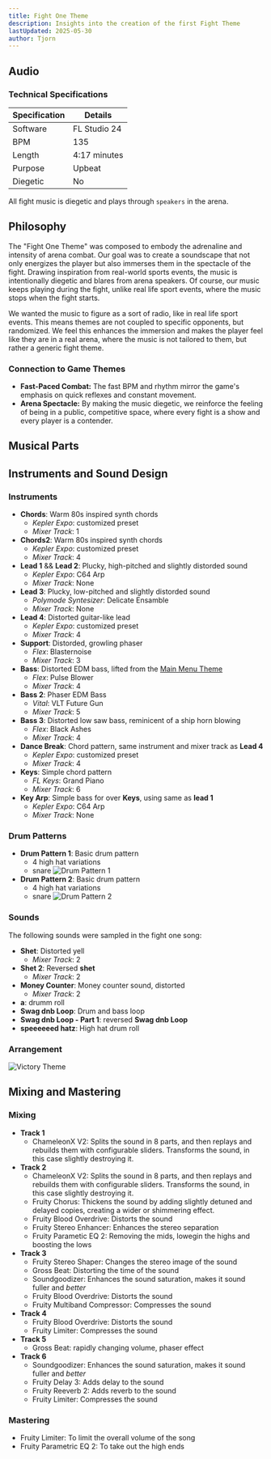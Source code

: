 ```yaml
---
title: Fight One Theme
description: Insights into the creation of the first Fight Theme
lastUpdated: 2025-05-30
author: Tjorn
---
```



## Audio

<AudioPlayer
  src="/music/fight-one-song.mp3"
  title="Fight Song One"
  description="The main arena battle theme, composed to energize and immerse players in the intensity of combat. This track features fast-paced rhythms, 80s-inspired synths, and distorted leads, all mixed to sound as if they're blasting from arena speakers during a fight."
/>

### Technical Specifications

| Specification | Details      |
| ------------- | ------------ |
| Software      | FL Studio 24 |
| BPM           | 135          |
| Length        | 4:17 minutes |
| Purpose       | Upbeat       |
| Diegetic      | No           |

All fight music is diegetic and plays through `speakers` in the arena.

## Philosophy

The "Fight One Theme" was composed to embody the adrenaline and intensity of arena combat. Our goal was to create a soundscape that not only energizes the player but also immerses them in the spectacle of the fight. Drawing inspiration from real-world sports events, the music is intentionally diegetic and blares from arena speakers. Of course, our music keeps playing during the fight, unlike real life sport events, where the music stops when the fight starts.

We wanted the music to figure as a sort of radio, like in real life sport events. This means themes are not coupled to specific opponents, but randomized. We feel this enhances the immersion and makes the player feel like they are in a real arena, where the music is not tailored to them, but rather a generic fight theme.

### Connection to Game Themes

- **Fast-Paced Combat:** The fast BPM and rhythm mirror the game's emphasis on quick reflexes and constant movement.
- **Arena Spectacle:** By making the music diegetic, we reinforce the feeling of being in a public, competitive space, where every fight is a show and every player is a contender.

## Musical Parts

## Instruments and Sound Design

### Instruments

- **Chords**: Warm 80s inspired synth chords
  - _Kepler Expo_: customized preset
  - _Mixer Track_: 1
- **Chords2**: Warm 80s inspired synth chords
  - _Kepler Expo_: customized preset
  - _Mixer Track_: 4
- **Lead 1** && **Lead 2**: Plucky, high-pitched and slightly distorded sound
  - _Kepler Expo_: C64 Arp
  - _Mixer Track_: None
- **Lead 3**: Plucky, low-pitched and slightly distorded sound
  - _Polymode Syntesizer_: Delicate Ensamble
  - _Mixer Track_: None
- **Lead 4**: Distorted guitar-like lead
  - _Kepler Expo_: customized preset
  - _Mixer Track_: 4
- **Support**: Distorded, growling phaser
  - _Flex_: Blasternoise
  - _Mixer Track_: 3
- **Bass**: Distorted EDM bass, lifted from the [Main Menu Theme](/fowl-play/art/music/main-menu)
  - _Flex_: Pulse Blower
  - _Mixer Track_: 4
- **Bass 2**: Phaser EDM Bass
  - _Vital_: VLT Future Gun
  - _Mixer Track_: 5
- **Bass 3**: Distorted low saw bass, reminicent of a ship horn blowing
  - _Flex_: Black Ashes
  - _Mixer Track_: 4
- **Dance Break**: Chord pattern, same instrument and mixer track as **Lead 4**
  - _Kepler Expo_: customized preset
  - _Mixer Track_: 4
- **Keys**: Simple chord pattern
  - _FL Keys_: Grand Piano
  - _Mixer Track_: 6
- **Key Arp**: Simple bass for over **Keys**, using same as **lead 1**
  - _Kepler Expo_: C64 Arp
  - _Mixer Track_: None

### Drum Patterns

- **Drum Pattern 1**: Basic drum pattern
  - 4 high hat variations
  - snare
    ![Drum Pattern 1](../../../../../assets/fowl-play/art/music/fight-one/drum-pattern-1.png)
- **Drum Pattern 2**: Basic drum pattern
  - 4 high hat variations
  - snare
    ![Drum Pattern 2](../../../../../assets/fowl-play/art/music/fight-one/drum-pattern-2.png)

### Sounds

The following sounds were sampled in the fight one song:

- **Shet**: Distorted yell
  - _Mixer Track_: 2
- **Shet 2**: Reversed **shet**
  - _Mixer Track_: 2
- **Money Counter**: Money counter sound, distorted
  - _Mixer Track_: 2
- **a**: drumm roll
- **Swag dnb Loop**: Drum and bass loop
- **Swag dnb Loop - Part 1**: reversed **Swag dnb Loop**
- **speeeeeed hatz**: High hat drum roll

### Arrangement

![Victory Theme](../../../../../assets/fowl-play/art/music/fight-one/arangement.png)

## Mixing and Mastering

### Mixing

- **Track 1**
  - ChameleonX V2: Splits the sound in 8 parts, and then replays and rebuilds them with configurable sliders. Transforms the sound, in this case slightly destroying it.
- **Track 2**
  - ChameleonX V2: Splits the sound in 8 parts, and then replays and rebuilds them with configurable sliders. Transforms the sound, in this case slightly destroying it.
  - Fruity Chorus: Thickens the sound by adding slightly detuned and delayed copies, creating a wider or shimmering effect.
  - Fruity Blood Overdrive: Distorts the sound
  - Fruity Stereo Enhancer: Enhances the stereo separation
  - Fruity Parametic EQ 2: Removing the mids, lowegin the highs and boosting the lows
- **Track 3**
  - Fruity Stereo Shaper: Changes the stereo image of the sound
  - Gross Beat: Distorting the time of the sound
  - Soundgoodizer: Enhances the sound saturation, makes it sound fuller and _better_
  - Fruity Blood Overdrive: Distorts the sound
  - Fruity Multiband Compressor: Compresses the sound
- **Track 4**
  - Fruity Blood Overdrive: Distorts the sound
  - Fruity Limiter: Compresses the sound
- **Track 5**
  - Gross Beat: rapidly changing volume, phaser effect
- **Track 6**
  - Soundgoodizer: Enhances the sound saturation, makes it sound fuller and _better_
  - Fruity Delay 3: Adds delay to the sound
  - Fruity Reeverb 2: Adds reverb to the sound
  - Fruity Limiter: Compresses the sound

### Mastering

- Fruity Limiter: To limit the overall volume of the song
- Fruity Parametric EQ 2: To take out the high ends
